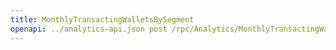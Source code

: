 ---
title: MonthlyTransactingWalletsBySegment
openapi: ../analytics-api.json post /rpc/Analytics/MonthlyTransactingWalletsBySegment
---
